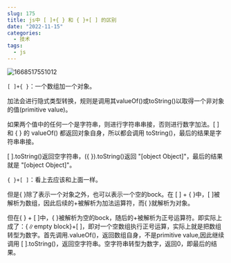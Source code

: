 ```yaml
---
slug: 175
title: js中 [ ]+{ } 和 { }+[ ] 的区别
date: "2022-11-15"
categories: 
  - 技术
tags: 
  - js
---
```


![1668517551012](https://imgurl.zburu.com/images/20221115/1668517551012.iwayac5c194.webp)

`[ ]+{ }`：一个数组加一个对象。



加法会进行隐式类型转换，规则是调用其valueOf()或toString()以取得一个非对象的值(primitive value)。



如果两个值中的任何一个是字符串，则进行字符串串接，否则进行数字加法。[ ] 和 { } 的 valueOf() 都返回对象自身，所以都会调用 toString()，最后的结果是字符串串接。

[ ].toString()返回空字符串，({ }).toString()返回 "[object Object]"，最后的结果就是 "[object Object]"。

`{ }+[ ]`：看上去应该和上面一样。

但是{ }除了表示一个对象之外，也可以表示一个空的bock。在 [ ] + { }中，[ ]被解析为数组，因此后续的+被解析为加法运算符，而{ }就解析为对象。

但在{ } + [ ]中，{ }被解析为空的bock，随后的+被解析为正号运算符。即实际上成了：{∥empty block}+[ ]，即对一个空数组执行正号运算，实际上就是把数组转型为数字。首先调用.valueOf()，返回数组自身，不是primitive value,因此继续调用 [ ].toString()，返回空字符串。空字符串转型为数字，返回0，即最后的结果。